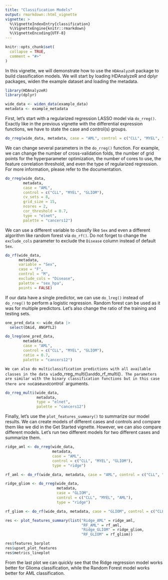 ```yaml
---
title: "Classification Models"
output: rmarkdown::html_vignette
vignette: >
  %\VignetteIndexEntry{classification}
  %\VignetteEngine{knitr::rmarkdown}
  %\VignetteEncoding{UTF-8}
---
```


```r
knitr::opts_chunk$set(
  collapse = TRUE,
  comment = "#>"
)
```

In this vignette, we will demonstrate how to use the `HDAnalyzeR` package to build classification models. We will start by loading HDAnalyzeR and dplyr packages, widen the example dataset and loading the metadata.

```r
library(HDAnalyzeR)
library(dplyr) 

wide_data <- widen_data(example_data)
metadata <- example_metadata
```

First, let's start with a regularized regression LASSO model via `do_rreg()`. Exactly like in the previous vignette with the differential expression functions, we have to state the case and control(s) groups.

```r
do_rreg(wide_data, metadata, case = "AML", control = c("CLL", "MYEL", "GLIOM"))
```

We can change several parameters in the `do_rreg()` function. For example, we can change the number of cross-validation folds, the number of grid points for the hyperparameter optimization, the number of cores to use, the feature correlation threshold, and even the type of regularized regression. For more information, please refer to the documentation.

```r
do_rreg(wide_data, 
        metadata, 
        case = "AML", 
        control = c("CLL", "MYEL", "GLIOM"), 
        cv_sets = 8, 
        grid_size = 15, 
        ncores = 2, 
        cor_threshold = 0.7, 
        type = "elnet",
        palette = "cancers12")
```

We can use a different variable to classify like `Sex` and even a different algorithm like random forest via `do_rf()`. Do not forget to change the `exclude_cols` parameter to exclude the `Disease` column instead of default `Sex`.

```r
do_rf(wide_data, 
      metadata, 
      variable = "Sex", 
      case = "F", 
      control = "M", 
      exclude_cols = "Disease", 
      palette = "sex_hpa",
      points = FALSE)
```

If our data have a single predictor, we can use `do_lreg()` instead of `do_rreg()` to perform a logistic regression. Random forest can be used as it was for multiple predictors. Let's also change the ratio of the training and testing sets.

```r
one_pred_data <- wide_data |> 
  select(DAid, ANGPTL2)

do_lreg(one_pred_data, 
        metadata, 
        case = "AML",
        control = c("CLL", "MYEL", "GLIOM"),
        ratio = 0.7,
        palette = "cancers12")
```
`
We can also do multiclassification predictions with all available classes in the data via `do_rreg_multi()` and `do_rf_multi()`. The parameters are similar with the binary classification functions but in this case there are no `case` and `control` arguments.

```r
do_rreg_multi(wide_data, 
              metadata, 
              type = "elnet",
              palette = "cancers12")
```

Finally, let's use the `plot_features_summary()` to summarize our model results. We can create models of different cases and controls and compare them like we did in the Get Started vignette. However, we can also compare different models. Let's run two different models for two different cases and summarize them.

```r
ridge_aml <- do_rreg(wide_data, 
                     metadata, 
                     case = "AML", 
                     control = c("CLL", "MYEL", "GLIOM"), 
                     type = "ridge")

rf_aml <- do_rf(wide_data, metadata, case = "AML", control = c("CLL", "MYEL", "GLIOM"))

ridge_gliom <- do_rreg(wide_data, 
                       metadata, 
                       case = "GLIOM", 
                       control = c("CLL", "MYEL", "AML"), 
                       type = "ridge")

rf_gliom <- do_rf(wide_data, metadata, case = "GLIOM", control = c("CLL", "MYEL", "AML"))
```

```r
res <- plot_features_summary(list("Ridge_AML" = ridge_aml, 
                                  "RF_AML" = rf_aml, 
                                  "Ridge_GLIOM" = ridge_gliom, 
                                  "RF_GLIOM" = rf_gliom))

res$features_barplot
res$upset_plot_features
res$metrics_lineplot
```

From the last plot we can quickly see that the Ridge regression model works better for Glioma classification, while the Random Forest model works better for AML classification. 
